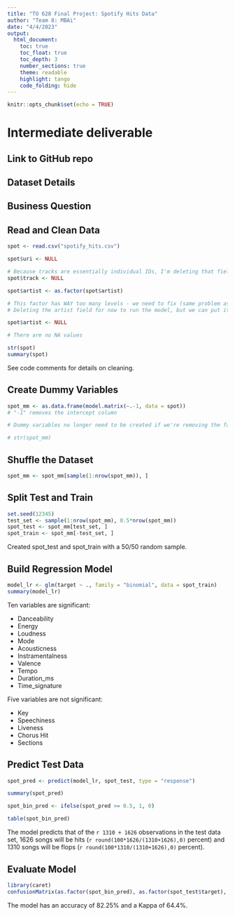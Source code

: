 ```yaml
---
title: "TO 628 Final Project: Spotify Hits Data"
author: "Team 8: MBAi"
date: "4/4/2023"
output: 
  html_document:
    toc: true
    toc_float: true
    toc_depth: 3
    number_sections: true
    theme: readable
    highlight: tango
    code_folding: hide
---
```



```r
knitr::opts_chunk$set(echo = TRUE)
```

# Intermediate deliverable

## Link to GitHub repo

## Dataset Details

## Business Question

## Read and Clean Data
```r
spot <- read.csv("spotify_hits.csv")

spot$uri <- NULL

# Because tracks are essentially individual IDs, I'm deleting that field
spot$track <- NULL

spot$artist <- as.factor(spot$artist)

# This factor has WAY too many levels - we need to fix (same problem as movies)
# Deleting the artist field for now to run the model, but we can put it back in

spot$artist <- NULL

# There are no NA values

str(spot)
summary(spot)

```

See code comments for details on cleaning.

## Create Dummy Variables
```r
spot_mm <- as.data.frame(model.matrix(~.-1, data = spot))
# "-1" removes the intercept column

# Dummy variables no longer need to be created if we're removing the factors, but this doesn't change anything else

# str(spot_mm)

```

## Shuffle the Dataset
```r
spot_mm <- spot_mm[sample(1:nrow(spot_mm)), ]
```


## Split Test and Train
```r
set.seed(12345)
test_set <- sample(1:nrow(spot_mm), 0.5*nrow(spot_mm))
spot_test <- spot_mm[test_set, ]
spot_train <- spot_mm[-test_set, ]

```

Created spot_test and spot_train with a 50/50 random sample.

## Build Regression Model
```r
model_lr <- glm(target ~ ., family = "binomial", data = spot_train)
summary(model_lr)

```

Ten variables are significant: 

- Danceability
- Energy
- Loudness
- Mode
- Acousticness
- Instramentalness
- Valence
- Tempo
- Duration_ms
- Time_signature

Five variables are not significant:

- Key
- Speechiness
- Liveness
- Chorus Hit
- Sections

## Predict Test Data
```r
spot_pred <- predict(model_lr, spot_test, type = "response")

summary(spot_pred)

spot_bin_pred <- ifelse(spot_pred >= 0.5, 1, 0)

table(spot_bin_pred)

```
The model predicts that of the `r 1310 + 1626` observations in the test data set, 1626 songs will be hits (`r round(100*1626/(1310+1626),0)` percent) and 1310 songs will be flops (`r round(100*1310/(1310+1626),0)` percent). 

## Evaluate Model
```r
library(caret)
confusionMatrix(as.factor(spot_bin_pred), as.factor(spot_test$target), positive = "1")

```

The model has an accuracy of 82.25% and a Kappa of 64.4%.

